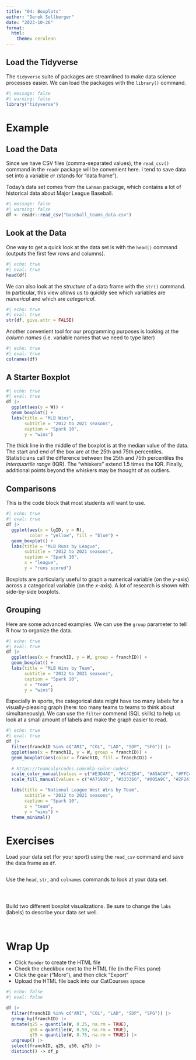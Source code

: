 ```yaml
---
title: "04: Boxplots"
author: "Derek Sollberger"
date: "2023-10-26"
format: 
  html:
    theme: cerulean
---
```


## Load the Tidyverse

The `tidyverse` suite of packages are streamlined to make data science processes easier.  We can load the packages with the `library()` command.

```r
#| message: false
#| warning: false
library("tidyverse")
```

# Example

## Load the Data

Since we have CSV files (comma-separated values), the `read_csv()` command in the  `readr` package will be convenient here.  I tend to save data set into a variable `df` (stands for "data frame").

Today's data set comes from the `Lahman` package, which contains a lot of historical data about Major League Baseball.

```r
#| message: false
#| warning: false
df <- readr::read_csv("baseball_teams_data.csv")
```

## Look at the Data

One way to get a quick look at the data set is with the `head()` command (outputs the first few rows and columns).

```r
#| echo: true
#| eval: true
head(df)
```

We can also look at the *structure* of a data frame with the `str()` command.  In particular, this view allows us to quickly see which variables are *numerical* and which are *categorical*.

```r
#| echo: true
#| eval: true
str(df, give.attr = FALSE)
```

Another convenient tool for our programming purposes is looking at the *column names* (i.e. variable names that we need to type later)

```r
#| echo: true
#| eval: true
colnames(df)
```

## A Starter Boxplot

```r
#| echo: true
#| eval: true
df |>
  ggplot(aes(y = W)) +
  geom_boxplot() +
  labs(title = "MLB Wins",
       subtitle = "2012 to 2021 seasons",
       caption = "Spark 10",
       y = "wins")
```

The thick line in the middle of the boxplot is at the median value of the data.  The start and end of the box are at the 25th and 75th percentiles.  Statisticians call the difference between the 25th and 75th percentiles the *interquartile range* (IQR).  The "whiskers" extend 1.5 times the IQR.  Finally, additional points beyond the whiskers may be thought of as outliers.

## Comparisons

This is the code block that most students will want to use.

```r
#| echo: true
#| eval: true
df |>
  ggplot(aes(x = lgID, y = R),
         color = "yellow", fill = "blue") +
  geom_boxplot() +
  labs(title = "MLB Runs by League",
       subtitle = "2012 to 2021 seasons",
       caption = "Spark 10",
       x = "league",
       y = "runs scored")
```

Boxplots are particularly useful to graph a numerical variable (on the $y$-axis) across a categorical variable (on the $x$-axis).  A lot of research is shown with side-by-side boxplots.

## Grouping

Here are some advanced examples.  We can use the `group` parameter to tell R how to organize the data.

```r
#| echo: true
#| eval: true
df |>
  ggplot(aes(x = franchID, y = W, group = franchID)) +
  geom_boxplot() +
  labs(title = "MLB Wins by Team",
       subtitle = "2012 to 2021 seasons",
       caption = "Spark 10",
       x = "team",
       y = "wins")
```

Especially in sports, the categorical data might have too many labels for a visually-pleasing graph (here: too many teams to teams to think about simultaneously).  We can use the `filter` commend (SQL skills) to help us look at a small amount of labels and make the graph easier to read.

```r
#| echo: true
#| eval: true
df |>
  filter(franchID %in% c("ARI", "COL", "LAD", "SDP", "SFG")) |>
  ggplot(aes(x = franchID, y = W, group = franchID)) +
  geom_boxplot(aes(color = franchID, fill = franchID)) +
  
  # https://teamcolorcodes.com/mlb-color-codes/
  scale_color_manual(values = c("#E3D4AD", "#C4CED4", "#A5ACAF", "#FFC425", "#27251F")) +
  scale_fill_manual(values = c("#A71930", "#333366", "#005A9C", "#2F241D", "#FD5A1E")) +

  labs(title = "National League West Wins by Team",
       subtitle = "2012 to 2021 seasons",
       caption = "Spark 10",
       x = "team",
       y = "wins") +
  theme_minimal()
```


# Exercises

Load your data set (for your sport) using the `read_csv` command and save the data frame as `df`.

```r

```

Use the `head`, `str`, and `colnames` commands to look at your data set.

```r

```

```r

```

```r

```

Build two different boxplot visualizations.  Be sure to change the `labs` (labels) to describe your data set well.

```r

```

```r

```

# Wrap Up

* Click `Render` to create the HTML file
* Check the checkbox next to the HTML file (in the Files pane)
* Click the gear ("More"), and then click "Export"
* Upload the HTML file back into our CatCourses space

```r
#| echo: false
#| eval: false

df |>
  filter(franchID %in% c("ARI", "COL", "LAD", "SDP", "SFG")) |>
  group_by(franchID) |>
  mutate(q25 = quantile(W, 0.25, na.rm = TRUE),
         q50 = quantile(W, 0.50, na.rm = TRUE),
         q75 = quantile(W, 0.75, na.rm = TRUE)) |>
  ungroup() |>
  select(franchID, q25, q50, q75) |>
  distinct() -> df_p
```

